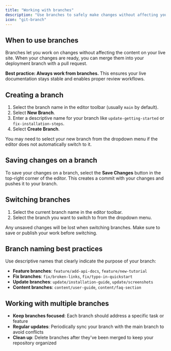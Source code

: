 ```yaml
---
title: "Working with branches"
description: "Use branches to safely make changes without affecting your live documentation"
icon: "git-branch"
---
```


## When to use branches

Branches let you work on changes without affecting the content on your live site. When your changes are ready, you can merge them into your deployment branch with a pull request.

**Best practice: Always work from branches.** This ensures your live documentation stays stable and enables proper review workflows.

## Creating a branch

1. Select the branch name in the editor toolbar (usually `main` by default).
2. Select **New Branch**.
3. Enter a descriptive name for your branch like `update-getting-started` or `fix-installation-steps`.
4. Select **Create Branch**.

<Note>
  You may need to select your new branch from the dropdown menu if the editor does not automatically switch to it.
</Note>

## Saving changes on a branch

To save your changes on a branch, select the **Save Changes** button in the top-right corner of the editor. This creates a commit with your changes and pushes it to your branch.

## Switching branches

1. Select the current branch name in the editor toolbar.
2. Select the branch you want to switch to from the dropdown menu.

<Tip>
  Any unsaved changes will be lost when switching branches. Make sure to save or publish your work before switching.
</Tip>

## Branch naming best practices

Use descriptive names that clearly indicate the purpose of your branch:

- **Feature branches**: `feature/add-api-docs`, `feature/new-tutorial`
- **Fix branches**: `fix/broken-links`, `fix/typo-in-quickstart`
- **Update branches**: `update/installation-guide`, `update/screenshots`
- **Content branches**: `content/user-guide`, `content/faq-section`

## Working with multiple branches

- **Keep branches focused**: Each branch should address a specific task or feature
- **Regular updates**: Periodically sync your branch with the main branch to avoid conflicts
- **Clean up**: Delete branches after they've been merged to keep your repository organized